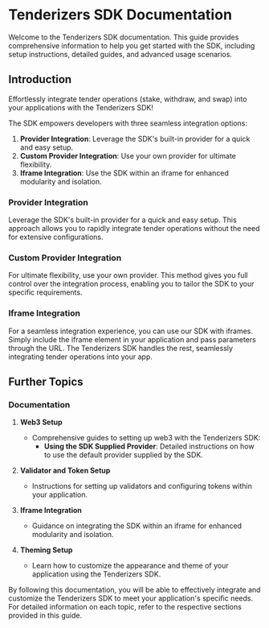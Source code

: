 # Tenderizers SDK Documentation

Welcome to the Tenderizers SDK documentation. This guide provides comprehensive information to help you get started with the SDK, including setup instructions, detailed guides, and advanced usage scenarios.

## Introduction

Effortlessly integrate tender operations (stake, withdraw, and swap) into your applications with the Tenderizers SDK!

The SDK empowers developers with three seamless integration options:

1. **Provider Integration**: Leverage the SDK's built-in provider for a quick and easy setup.
2. **Custom Provider Integration**: Use your own provider for ultimate flexibility.
3. **Iframe Integration**: Use the SDK within an iframe for enhanced modularity and isolation.

### Provider Integration

Leverage the SDK's built-in provider for a quick and easy setup. This approach allows you to rapidly integrate tender operations without the need for extensive configurations.

### Custom Provider Integration

For ultimate flexibility, use your own provider. This method gives you full control over the integration process, enabling you to tailor the SDK to your specific requirements.

### Iframe Integration

For a seamless integration experience, you can use our SDK with iframes. Simply include the iframe element in your application and pass parameters through the URL. The Tenderizers SDK handles the rest, seamlessly integrating tender operations into your app.

## Further Topics

### Documentation

1. **Web3 Setup**

   - Comprehensive guides to setting up web3 with the Tenderizers SDK:
     - **Using the SDK Supplied Provider**: Detailed instructions on how to use the default provider supplied by the SDK.

2. **Validator and Token Setup**

   - Instructions for setting up validators and configuring tokens within your application.

3. **Iframe Integration**

   - Guidance on integrating the SDK within an iframe for enhanced modularity and isolation.

4. **Theming Setup**

   - Learn how to customize the appearance and theme of your application using the Tenderizers SDK.

By following this documentation, you will be able to effectively integrate and customize the Tenderizers SDK to meet your application's specific needs. For detailed information on each topic, refer to the respective sections provided in this guide.
